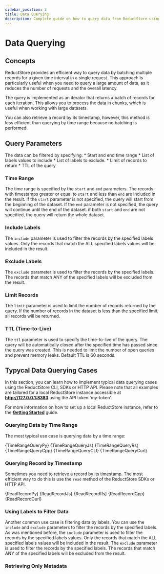 ```yaml
---
sidebar_position: 3
title: Data Querying
description: Complete guide on how to query data from ReductStore using the CLI, HTTP API, and SDKs.
---
```



<head>
    <link rel="canonical" href="https://www.reduct.store/docs/guides/data-quering"/>
</head>

# Data Querying

## Concepts

ReductStore provides an efficient way to query data by batching multiple records for a given time interval in a single request.
This approach is particularly useful when you need to query a large amount of data, as it reduces the number of requests and the overall latency.

The query is implemented as an iterator that returns a batch of records for each iteration. This allows you to process the data in chunks, which is useful when working with large datasets.

You can also retrieve a record by its timestamp, however, this method is less efficient than querying by time range because no batching is performed.

## Query Parameters
The data can be filtered by specifying:
    * Start and end time range
    * List of labels values to include
    * List of labels to exclude.
    * Limit of records to return
    * TTL of the query


### Time Range

The time range is specified by the `start` and `end` parameters. The records with timestamps greater or equal to `start` and less than `end` are included in the result.
If the `start` parameter is not specified, the query will start from the beginning of the dataset. If the `end` parameter is not specified, the query will continue until the end of the dataset.
if both `start` and `end` are not specified, the query will return the whole dataset.

### Include Labels

The `include` parameter is used to filter the records by the specified labels values. Only the records that match the ALL specified labels values will be included in the result.

### Exclude Labels

The `exclude` parameter is used to filter the records by the specified labels. The records that match ANY of the specified labels will be excluded from the result.

### Limit Records

The `limit` parameter is used to limit the number of records returned by the query. If the number of records in the dataset is less than the specified limit, all records will be returned.

### TTL (Time-to-Live)

The `ttl` parameter is used to specify the time-to-live of the query. The query will be automatically closed after the specified time has passed since the query was created. This is needed to limit the number of open queries and prevent memory leaks. Default TTL is 60 seconds.

## Typycal Data Querying Cases

In this section, you can learn how to implement typical data querying cases using the ReductStore CLI, SDKs or HTTP API. Please note that all examples are tailored for a local ReductStore instance accessible at **http://127.0.0.1:8383** using the API token 'my-token'.

For more information on how to set up a local ReductStore instance, refer to the [**Getting Started**](../getting-started) guide.


### Querying Data by Time Range

The most typical use case is querying data by a time range:


<Tabs>
    <TabItem value="Python">
        <CodeBlock language="python">
            {TimeRangeQueryPy}
        </CodeBlock>
    </TabItem>
    <TabItem value="JavaScript">
        <CodeBlock language="javascript">
            {TimeRangeQueryJs}
        </CodeBlock>
    </TabItem>
    <TabItem value="Rust">
        <CodeBlock language="rust">
            {TimeRangeQueryRs}
        </CodeBlock>
    </TabItem>
    <TabItem value="C++">
        <CodeBlock language="cpp">
            {TimeRangeQueryCpp}
        </CodeBlock>
    </TabItem>
    <TabItem value="CLI">
        <CodeBlock language="bash">
            {TimeRangeQueryCLI}
        </CodeBlock>
    </TabItem>
    <TabItem value="Curl">
        <CodeBlock language="bash">
            {TimeRangeQueryCurl}
        </CodeBlock>
    </TabItem>
</Tabs>

### Querying Record by Timestamp

Sometimes you need to retrieve a record by its timestamp. The most efficient way to do this is use the `read` method of the ReductStore SDKs or HTTP API.


<Tabs>
    <TabItem value="Python">
        <CodeBlock language="python">
            {ReadRecordPy}
        </CodeBlock>
    </TabItem>
    <TabItem value="JavaScript">
        <CodeBlock language="javascript">
            {ReadRecordJs}
        </CodeBlock>
    </TabItem>
    <TabItem value="Rust">
        <CodeBlock language="rust">
            {ReadRecordRs}
        </CodeBlock>
    </TabItem>
    <TabItem value="C++">
        <CodeBlock language="cpp">
            {ReadRecordCpp}
        </CodeBlock>
    </TabItem>
    <TabItem value="Curl">
        <CodeBlock language="bash">
            {ReadRecordCurl}
        </CodeBlock>
    </TabItem>
</Tabs>

### Using Labels to Filter Data

Another common use case is filtering data by labels. You can use the `include` and `exclude` parameters to filter the records by the specified labels.
As was mentioned before, the `include` parameter is used to filter the records by the specified labels values. Only the records that match the ALL specified labels values will be included in the result.
The `exclude` parameter is used to filter the records by the specified labels. The records that match ANY of the specified labels will be excluded from the result.




### Retrieving Only Metadata
